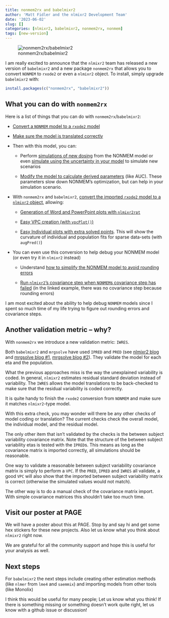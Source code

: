 ```yaml
---
title: nonmem2rx and babelmixr2
author: 'Matt Fidler and the nlmixr2 Development Team'
date: '2023-06-02'
slug: []
categories: [nlmixr2, babelmixr2, nonmem2rx, nonmem]
tags: [new-version]
---
```


![nonmem2rx/babelmixr2](featured.png)

I am really excited to announce that the `nlmixr2` team has released a
new version of `babelmixr2` and a new package `nonmem2rx` that allows
you to convert `NONMEM` to `rxode2` or even a `nlmixr2` object.  To
install, simply upgrade `babelmixr2` with:

``` r
install.packages(c("nonmem2rx", "babelmixr2"))
```

## What you can do with `nonmem2rx`

Here is a list of things that you can do with
`nonmem2rx`/`babelmixr2`: 

- [Convert a `NONMEM` model to a `rxode2`
  model](https://nlmixr2.github.io/nonmem2rx/articles/import-nonmem.html)
  
- [Make sure the model is translated correctly](https://nlmixr2.github.io/nonmem2rx/articles/rxode2-validate.html)

- Then with this model, you can:

  - Perform [simulations of new
    dosing](https://nlmixr2.github.io/nonmem2rx/articles/simulate-new-dosing.html)
    from the NONMEM model or even [simulate using the uncertainty in your model](https://nlmixr2.github.io/nonmem2rx/articles/simulate-uncertainty.html)
    to simulate new scenarios
  
  - [Modify the model to calculate derived
    parameters](https://nlmixr2.github.io/nonmem2rx/articles/simulate-extra-items.html)
    (like AUC). These parameters slow down NONMEM's optimization, but
    can help in your simulation scenario.

- With `nonmem2rx` and `babelmixr2`, [convert the imported `rxode2`
  model to a `nlmixr2` object](https://nlmixr2.github.io/nonmem2rx/articles/convert-nlmixr2.html), allowing:
  
  - [Generation of Word and PowerPoint plots with `nlmixr2rpt`](https://nlmixr2.github.io/nonmem2rx/articles/create-office.html)
  
  - [Easy VPC creation (with `vpcPlot()`)](https://nlmixr2.github.io/nonmem2rx/articles/create-vpc.html)
  
  - [Easy Individual plots with extra solved
    points](https://nlmixr2.github.io/nonmem2rx/articles/create-augPred.html).
    This will show the curvature of individual and population fits for sparse
    data-sets (with `augPred()`)
    
- You can even use this conversion to help debug your NONMEM model (or
  even try it in `nlmixr2` instead)
  
  - Understand [how to simplify the NONMEM model to avoid rounding errors](https://nlmixr2.github.io/nonmem2rx/articles/read-rounding.html)
  
  - [Run `nlmixr2`'s covariance step when `NONMEM`s covariance step
    has
    failed](https://nlmixr2.github.io/nonmem2rx/articles/read-rounding.html#step-5-get-the-covariance-of-the-model)
    (in the linked example, there was no covariance step because
    rounding errors)

I am most excited about the ability to help debug `NONMEM` models
since I spent so much time of my life trying to figure out rounding
errors and covariance steps.

## Another validation metric -- why?

With `nonmem2rx` we introduce a new validation metric: `IWRES`.

Both `babelmixr2` and `mrgsolve` have used `IPRED` and `PRED` (see
[nlmixr2
blog](https://blog.nlmixr2.org/blog/2022-11-11-babelmixr2-nonmem/) and
[mrgsolve blog
#1](https://mrgsolve.org/blog/posts/2022-05-validate-translation/),
[mrgsolve blog
#2](https://mrgsolve.org/blog/posts/2023-update-validation.html)). They
validate the model for each eta and the population. 

What the previous approaches miss is the way the unexplained
variability is coded.  In general, `nlmixr2` estimates residual
standard deviation instead of variability.  The `IWRES` allows the
model translations to be back-checked to make sure that the residual
variability is coded correctly.

It is quite handy to finish the `rxode2` conversion from `NONMEM` and
make sure it matches `nlmixr2`-type model.

With this extra check, you may wonder will there be any other checks
of model coding or translation?  The current checks check the overall
model, the individual model, and the residual model.

The only other item that isn't validated by the checks is the between
subject variability covariance matrix.  Note that the structure of the
between subject variability etas is tested with the `IPRED`s. This
means as long as the covariance matrix is imported correctly, all
simulations should be reasonable.

One way to validate a reasonable between subject variability
covariance matrix is simply to perform a `VPC`. If the `PRED`, `IPRED`
and `IWRES` all validate, a good `VPC` will also show that the
imported between subject variability matrix is correct (otherwise the
simulated values would not match).

The other way is to do a manual check of the covariance matrix import.
With simple covariance matrices this shouldn't take too much time.

## Visit our poster at PAGE

We will have a poster about this at PAGE.  Stop by and say hi and get
some hex stickers for these new projects.  Also let us know what you
think about `nlmixr2` right now.

We are grateful for all the community support and hope this is useful
for your analysis as well.

## Next steps

For `babelmixr2` the next steps include creating other estimation
methods (like `nlmer` from `lme4` and `saemmix`) and importing models
from other tools (like Monolix)

I think this would be useful for many people; Let us know what you
think!  If there is something missing or something doesn't work quite
right, let us know with a github issue or discussion!
